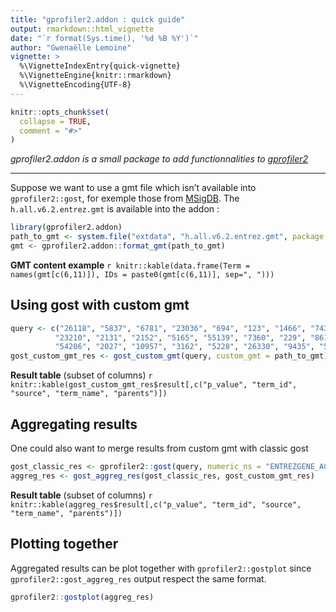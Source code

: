 ```yaml
---
title: "gprofiler2.addon : quick guide"
output: rmarkdown::html_vignette
date: "`r format(Sys.time(), '%d %B %Y')`"
author: "Gwenaëlle Lemoine"
vignette: >
  %\VignetteIndexEntry{quick-vignette}
  %\VignetteEngine{knitr::rmarkdown}
  %\VignetteEncoding{UTF-8}
---
```


```r
knitr::opts_chunk$set(
  collapse = TRUE,
  comment = "#>"
)
```

*gprofiler2.addon is a small package to add functionnalities to [gprofiler2](https://github.com/cran/gprofiler2)*

__________________

Suppose we want to use a gmt file which isn't available into `gprofiler2::gost`, for exemple those from [MSigDB](http://software.broadinstitute.org/gsea/msigdb/collections.jsp).
The `h.all.v6.2.entrez.gmt` is available into the addon :

```r
library(gprofiler2.addon)
path_to_gmt <- system.file("extdata", "h.all.v6.2.entrez.gmt", package = "gprofiler2.addon", mustWork = TRUE)
gmt <- gprofiler2.addon::format_gmt(path_to_gmt)
```
**GMT content example**
`r knitr::kable(data.frame(Term = names(gmt[c(6,11)]), IDs = paste0(gmt[c(6,11)], sep=", ")))`

## Using gost with custom gmt
```r
query <- c("26118", "5837", "6781", "23036", "694", "123", "1466", "7436",
          "23210", "2131", "2152", "5165", "55139", "7360", "229", "8614",
          "54206", "2027", "10957", "3162", "5228", "26330", "9435", "55076")
gost_custom_gmt_res <- gost_custom_gmt(query, custom_gmt = path_to_gmt)
```
**Result table** (subset of columns)
`r knitr::kable(gost_custom_gmt_res$result[,c("p_value", "term_id", "source", "term_name", "parents")])`

## Aggregating results 
One could also want to merge results from custom gmt with classic gost
```r
gost_classic_res <- gprofiler2::gost(query, numeric_ns = "ENTREZGENE_ACC")
aggreg_res <- gost_aggreg_res(gost_classic_res, gost_custom_gmt_res)
```
**Result table** (subset of columns)
`r knitr::kable(aggreg_res$result[,c("p_value", "term_id", "source", "term_name", "parents")])`

## Plotting together
Aggregated results can be plot together with `gprofiler2::gostplot` since `gprofiler2::gost_aggreg_res` output respect the same format.
```r
gprofiler2::gostplot(aggreg_res)
```

